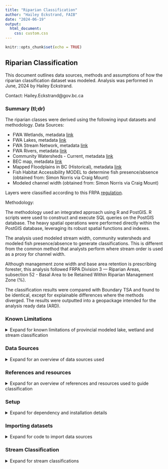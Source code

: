 ---
title: "Riparian Classification"
author: "Hailey Eckstrand, FAIB"
date: "2024-06-19"
output: 
  html_document:
    css: custom.css
---

```{r setup, include=FALSE}
knitr::opts_chunk$set(echo = TRUE)
```

## Riparian Classification

This document outlines data sources, methods and assumptions of how the riparian classification dataset was modeled. Analysis was performed in June, 2024 by Hailey Eckstrand.  

Contact: Hailey.Eckstrand@gov.bc.ca  

### Summary (tl;dr)

The riparian classes were derived using the following input datasets and methodology. 
Data Sources:

* FWA Wetlands, metadata [link](https://catalogue.data.gov.bc.ca/dataset/freshwater-atlas-wetlands)
* FWA Lakes, metadata [link](https://catalogue.data.gov.bc.ca/dataset/freshwater-atlas-lakes)
* FWA Stream Network, metadata [link](https://catalogue.data.gov.bc.ca/dataset/freshwater-atlas-stream-network)
* FWA Rivers, metadata [link](https://catalogue.data.gov.bc.ca/dataset/freshwater-atlas-rivers)
+ Community Watersheds - Current, metadata [link](https://catalogue.data.gov.bc.ca/dataset/community-watersheds-current)
+ BEC map, metadata [link](https://catalogue.data.gov.bc.ca/dataset/bec-map)
+ Mapped Floodplains in BC (Historical), metadata [link](https://catalogue.data.gov.bc.ca/dataset/mapped-floodplains-in-bc-historical-study-area-limits)
+ Fish Habitat Accessibility MODEL to determine fish presence/absence (obtained from: Simon Norris via Craig Mount)
+ Modeled channel width (obtained from: Simon Norris via Craig Mount)

Layers were classified according to this FRPA [regulation](https://www.bclaws.gov.bc.ca/civix/document/id/complete/statreg/14_2004#division_d2e9829).

Methodology: 

The methodology used an integrated approach using R and PostGIS. R scripts were used to construct and execute SQL queries on the PostGIS database. The heavy spatial operations were performed directly within the PostGIS database, leveraging its robust spatial functions and indexes. 

The analysis used modeled stream width, community watersheds and modeled fish presence/absence to generate classifications. This is different from the common method that analysts perform where stream order is used as a proxy for channel width.

Although management zone width and base area retention is prescribing forester, this analysis followed FRPA Division 3 — Riparian Areas, subsection 52 - Basal Area to be Retained Within Riparian Management Zone (%).

The classification results were compared with Boundary TSA and found to be identical, except for explainable differences where the methods diverged.
The results were outputted into a geopackage intended for the analysis ready data (ARD).


### Known Limitations
<details>
  <summary> Expand for known limitations of provincial modeled lake, wetland and stream classification </summary>
  <br>
  
__Analysis Methodology Limitations__

__Double Lined Rivers__ - The classification of double-lined rivers (I.e., FWA Rivers Polygons) differs from regulation. This analysis uses a two-step approach:

1. Each stream reach is classified individually.
2. The most common riparian class among all the stream reaches that intersect with an FWA Rivers Polygon is identified.
The FWA Rivers Polygon is then assigned the most common riparian class from the intersecting stream reaches.

As FWA Rivers are known to be large rivers, it was assumed erroneous if any were classified as S6 (channel width <= 3m), S3 (channel width >= 1.5m and < 5m) or S4 (< 1.5m). Any FWA rivers classified as S6 were altered to S5 and any classified as S3 or S4 were changed to S2. 

Many double-lined rivers were not classified because they lack a stream reach within them. This commonly occurs in braided rivers, where a smaller river polygon is attached to a larger polygon but lacks any stream network linework. In these instances, the FWA polygon was assigned the lowest classification among all touching FWA polygons.

__General Limitations__

__Stream__ - Riparian stream classification can only be assigned if the channels have been measured and sampled for fish presence or absence, which requires field work. As such, no provincial riparian classification database exists. This stream classification model is __not appropriate__ for operational use. It is acceptable for generating broad landscape level summary stats for something like AAC Impacts and TSR.

Lisa Nordin, Aquatic Resources Stewardship Evaluation Office, was contacted to get clarification on regulation. During the email exchange, she identified common misclassifications and other inherent problems with using modeled data and the FWA.


> _"The FWA is unreliable when it comes to water features, especially streams. They are vastly over-represented in the interior and under-represented on the coast."_

> _"I have strong concerns over what might be considered non fish (S5 or S6). Under current regulation it is acceptable to say anything over 20% gradient is non-fish (even though most biologists will tell you certain species can move through those gradients with ease, but except for rare circumstances they aren't likely to reside there). However, it would be incorrect to say everything above a steep gradient or identified barrier is also non-fish if it is less than 20% unless it has been sampled, or field confirmed that all upstream reaches are dry or frozen to the bottom at any time of year. I am not sure what the model is telling you but please do not make that mistake -  when you are mapping it is critical that all reaches less than 20% be identified as a fish stream unless classed otherwise using ground based methods. This is in our current regulation and goes back to the forest practices code days so it isn't new. I can't stress how important this is as we have been seeing misclassifications and subsequent harvesting of reserves. I know this because I have been an expert witness in legal cases where a licensee saw a waterfall and called everything upstream non-fish bearing and harvested it to the edge without sampling. The Forest Practices Board is also tuned into this and runs audits to make sure there is appropriate sampling above barriers to prove a non-fish status.   To try to correct for this, we are currently in the last stages of revising and posting the fish stream identification guidebook and in the meantime posted this 3-page Extension Note [here](https://www2.gov.bc.ca/assets/gov/farming-natural-resources-and-industry/forestry/frep/extension-notes/frep-fish-stream-identifcation_final.pdf)."_

__Wetland__ - Riparian wetland classification relies on the FWA wetlands layer. 

Identified problems with using the FWA wetlands for classify riparian zones for wetlands by Lisa Nordin:

> _"Non classified wetlands (NCWs) are not included management areas. However, it should be noted that in many (many!) cases, NCWs were incorrectly identified as being separate when in fact they are not - sometimes because of a treed section between them and the next wetland that makes a GIS user believe it is not a wetland type, or incorrect spatial vegetation layers. This was occurring so frequently, webinars for practioners were ran on wetland identification and delineation, [link](https://www.fpbc.ca/professional-development/continuing-professional-development/offerings/webinar-recordings/) . The video describes the value of ground verification and site indicators, but there is also some good info on spatial sources of information."_

Lisa is correct to have these concerns about the classification of S5 and S6 streams and non-classified wetlands from an operational perspective. Hence the usage limitations for this modeled dataset.

</details>

### Data Sources
<details>
  <summary> Expand for an overview of data sources used </summary>
  <br>
Data accessed June, 2024

BCGW Data Sources:

* FWA Wetlands, metadata [link](https://catalogue.data.gov.bc.ca/dataset/freshwater-atlas-wetlands)
* FWA Lakes, metadata [link](https://catalogue.data.gov.bc.ca/dataset/freshwater-atlas-lakes)
* FWA Stream Network, metadata [link](https://catalogue.data.gov.bc.ca/dataset/freshwater-atlas-stream-network)
* FWA Rivers, metadata [link](https://catalogue.data.gov.bc.ca/dataset/freshwater-atlas-rivers)
+ Community Watersheds - Current, metadata [link](https://catalogue.data.gov.bc.ca/dataset/community-watersheds-current)
+ BEC map, metadata [link](https://catalogue.data.gov.bc.ca/dataset/bec-map)
+ Mapped Floodplains in BC (Historical), metadata [link](https://catalogue.data.gov.bc.ca/dataset/mapped-floodplains-in-bc-historical-study-area-limits)

Externally provided data sources:

* __FREP riparian 2006 - 2023 monitoring data__ - Lisa Nordin has provided an abbreviated version of the data. Sensitive fields were removed and it was recommended to use Albers for the spatial coordinates as the data specialist ensures Albers is correct.
  + Filename: `data/input/June13_Riparian data_for_FAIB.xlsx`
  
* __Fish Habitat Accessibility MODEL__ - Fish presence/absence is required to determine stream classification. The provincial BC Fish Passage database was obtained with the approval of Craig Mount. Approval was granted provided the usage is not for operational purposes as the model is only appropriate for use as a broad landscape analysis tool. The dataset was provided by Simon Norris, the Fish Passage contractor. Dataset contains linear_feature_id, allowing them to be related to the FWA stream network table.
  + Filename: `data/input/fishpassage.gpkg.zip`

* __Channel width__ - Also provided by Craig Mount. The channel width model is invalid when the contributing area is outside BC. There is no field that identifies when contributing area extends to outside BC. Note from Simon, June 19, 2024 - "Some progress is being made on that though - turns out Daniel W at the Cultus Lake lab has done the required trans-boundary stream work. He is sharing the data - I haven't seen it yet but I hope to be able to incorporate fixed per-stream upstream area numbers in fwapg sometime soon." The dataset was also provided by Simon Norris. Dataset contains linear_feature_id, allowing them to be related to the FWA stream network table.
  + Filename: `data/input/fwa_stream_networks_channel_width.csv.gz`


Description of how channel width was calculated:  
•	“To obtain estimates of channel width upstream of crossing locations, where available, bcfishpass was utilized to pull average channel gradients from Fisheries Information Summary System (FISS) site assessment data (MoE 2019b) or PSCIS assessment data (MoE 2021) and associate with stream segment lines. When both FISS and PSCIS values were associated with a particular stream segment, or multiple FISS channel widths are available a mean of the average channel widths was used. To model channel width for 2nd order and above stream segments without associated FISS or PSCIS sites, first fwapg was used to estimate the drainage area upstream of the segment. Then, rasters from ClimateBC (Wang et al. 2012) were downloaded to a postgresql database, sampled for upstream watershed areas associated with each stream segment and a mean annual precipitation weighted by upstream watershed area was calculated. In early 2021, Bayesian statistical methods were developed to predict channel width in all provincial freshwater atlas stream segments where width measurements had not previously been measured in the field. The model was based on the relationship between watershed area and mean annual precipitation weighted by upstream watershed area (Thorley and Irvine 2021). In December of 2021, Thorley and Irvine (2021) methods were updated using on a power model derived by Finnegan et al. (2005) which relates stream discharge to watershed area and mean annual precipitation. Data (n = 24849) on watershed size, mean annual precipitation and measured channel width was extracted from the provincial freshwater atlas (FLNRORD 2021; GeoBC 2022), the BC Data Catalogue fisheries datasets (MoE 2020b, 2021) and Wang et al. (2012) utilizing bcfishpass (Norris [2020] 2021) and fwapg (Norris [2019] 2021). Details of this analysis and subsequent outputs can be reviewed [here](https://www.poissonconsulting.ca/f/859859031) (Thorley, Norris, and Irvine 2021).”  Reference: BC Fish Passage [paper](https://a100.gov.bc.ca/pub/acat/documents/r62435/PEA_F23_F_3761_DCA_1697814406164_EFF767D4C4.pdf)

Channel width code - https://github.com/smnorris/fwapg/tree/main/extras/channel_width/sql

</details>

### References and resources
<details>
  <summary> Expand for an overview of references and resources used to guide classification </summary>
  <br>

__Regulation__
The riparian classification requirements were primarily guided by the Forest and Range Practices Act, Forest Planning and Practices Regulation (FPPR) [link](https://www.bclaws.gov.bc.ca/civix/document/id/complete/statreg/14_2004#division_d2e9829). Specific subsection: Division 3 - Riparian Areas.

__Timber Supply Area Examples__

Rhian's example
file:///G:/!Workgrp/Analysts/!Project/TSA_Projects/active/KootenayLake_TSA13/TSR4/AnalysisReport/TSA13_TSR4_AnalysisReport/03-data-analysis.html#riparian-analysis

__Wetland additional notes__: When classifying W5 wetlands, the regulation states:

> _"(a) the area contains:  
  (i) two or more W1 wetlands located within 100 m of each other,  
  (ii) a W1 wetland and one or more non-W1 wetlands, all of which are within 80 m of each other, or  
  (iii) two or more non-W1 wetlands located within 60 m of each other, and  
(b) the combined size of the wetlands, excluding the upland areas, is 5 ha or larger."_


It was unclear whether "non-W1 wetlands" included non-classified wetlands and unclear whether bullet (i) should be read as having an "or" at the end of the line. Clarification was given by Lisa Nordin:

> _"The FPPR definitions carried over from the Code and are based on those in the FPC Riparian Management Area Guidebook (which is no longer referenced in our regulation). The W5 class is a wetland complex meaning there are 2 or more individual wetlands with overlapping RMAs. The FPPR s.48(2) is just outlining the distance when that would occur. So, a W1 has an RMA of 50. To have two of them overlap, you would need a distance of less than 100m between them.  W2, W3, and W4 wetlands have RMAs of 30. So if you had one W1 and any one of the others, then 80m is your max overlap distance. Two of the smaller wetlands together would be 60m, but the polygon (including the distance between them) has to be more than 5 ha for it to be a W5, hence the "and" after iii. 
To answer your second questions, unfortunately NCWs are not included in the W5 classification because they do not have an RMA associated with them."_

</details>

### Setup
<details>
  <summary> Expand for dependency and installation details </summary>
  <br>
The analysis requires the use of the FAIB `dadmtools` R package. For installation and set up instructions, please see Github repo [link](https://github.com/bcgov/FAIB_DADMTOOLS). 


#### __R libraries__
Once the setup is done for R `dadmtools` R package, bring in the required libraries needed for the analysis
```{r eval= FALSE}
## The following 2 lines are for your first time installing dadmtools library
install.packages("devtools")
library(devtools)
##install_github("bcgov/FAIB_DADMTOOLS")
install_github("IaianMcDougall/FAIB_DADMTOOLS")
install.packages("dplyr")

```


#### __R custom functions used in analysis__

In the repository, the functions exists at:
`src/utils/functions.R` and can be accessed via calling:

```{r eval= FALSE}
source('src/utils/functions.R')
```

However, it is expected that people using this Markdown may want access to functions within this doc. They are provided below.

```{r eval= FALSE}
library(dadmtools)

conn_list <- dadmtools::get_pg_conn_list()
import_bcgw_to_pg <- function(
								src_schema    = "WHSE_BASEMAPPING",
								src_layer     = "GBA_RAILWAY_TRACKS_SP",
								fdw_schema    = "load",
								dst_schema    = "whse_sp",
								dst_layer     = "GBA_RAILWAY_TRACKS_SP",
								layer_id      = "railway_track_id",
								geometry_name = "shape",
								geometry_type = "MultiLineString",
								grouping_name = "railway",
								conn_list

) {
	query <- glue('DROP FOREIGN TABLE IF EXISTS {fdw_schema}.{src_layer};')
	run_sql_r(query, conn_list)
	query <- glue('IMPORT FOREIGN SCHEMA "{src_schema}" LIMIT TO ({src_layer}) FROM SERVER oradb INTO {fdw_schema};')
	run_sql_r(query, conn_list)
	query <- glue('DROP TABLE IF EXISTS {dst_schema}.{dst_layer};')
	run_sql_r(query, conn_list)
	if (is.null(grouping_name)){
	query <- glue("CREATE TABLE {dst_schema}.{dst_layer} as
	SELECT
		{layer_id},
		ST_Force2d({geometry_name})::geometry({geometry_type}, 3005) as geom
	FROM
		{fdw_schema}.{src_layer};")
	} else {
	query <- glue("CREATE TABLE {dst_schema}.{dst_layer} as
	SELECT
		{layer_id},
		'{grouping_name}'::text as grouping_name,
		ST_Force2d({geometry_name})::geometry({geometry_type}, 3005) as geom
	FROM
		{fdw_schema}.{src_layer};")
	}
	run_sql_r(query, conn_list)
	query <- glue('CREATE INDEX {dst_layer}_geom_idx on {dst_schema}.{dst_layer} USING gist(geom);')
	run_sql_r(query, conn_list)
}

check_id_in_df <- function(df, id, grouping_id) {
  # Check if there are any rows where waterbody_poly_id equals current_waterbody_poly_id
  if (is.null(grouping_id)){
    any(df$waterbody_poly_id == id)
  } else {
	any(df$waterbody_poly_id == id & df$grouping_id == grouping_id)
  }
}


remove_from_list <- function(ids_to_check, id) {
  keep <- sapply(ids_to_check, function(x) x != id)
  return(ids_to_check[keep])
}

group_overlapping_ids <- function(df, field1, field2) {
  ## create an empty df and name the columns
  new_df <- data.frame(matrix(ncol = 2, nrow = 0))
  names(new_df) <- c('grouping_id', field1)

  # Loop through each row of the original data frame
  for (wetland_i in 1:nrow(df)) {
    # Get the current row's waterbody_poly_id and overlapping_waterbody_poly_id
    # ensure to handle if there are multiple waterbody_poly_id's that match the waterbody_poly_id of i
    matching_rows <- which(df[, field1] == df[, field1][wetland_i])
    current_waterbody_poly_id <- df[, field1][wetland_i]
    current_overlapping_waterbody_poly_id <- df[, field2][matching_rows]
  	## if new_df already has an instance on the current waterbody_poly_id, skip
    if (check_id_in_df(new_df, current_waterbody_poly_id, grouping_id=NULL)) {
    	next
    }
    # Append the current grouping_id and waterbody_poly_id to the new data frame
    # print(glue('Appending A {wetland_i}, {current_waterbody_poly_id}'))
    new_df <- rbind(new_df, data.frame(grouping_id = wetland_i, setNames(list(current_waterbody_poly_id), field1)))
    # Append the current grouping_id and current_waterbody_poly_id(s) to the new data frame
    # print(glue('Appending A {rep(wetland_i, length(current_overlapping_waterbody_poly_id))}, {current_overlapping_waterbody_poly_id}'))
	new_rows <- data.frame(
  							grouping_id = rep(wetland_i, length(current_overlapping_waterbody_poly_id)),
  							setNames(list(current_overlapping_waterbody_poly_id), field1)
	)		
    new_df <- rbind(new_df, new_rows)
  	
    # Assign overlapping ids to a list
    if (length(current_overlapping_waterbody_poly_id) > 1){
      ids_to_check <- as.list(current_overlapping_waterbody_poly_id)
    } else {
  	  ids_to_check <- list(current_overlapping_waterbody_poly_id)
    }
	## Iterate over the overlapping ids in a recursive like loop to capture the ids that overlap
	## the iteration ensure to capture the entire wetland complex
    while (length(ids_to_check) > 0) {
      for (id_to_check in ids_to_check) {
  		
  		# print(glue('Assessing id: {id_to_check}'))
        # Check for any records in waterbody_poly_id that match the current overlapping_waterbody_poly_id
        matching_rows <- which(df[, field1] == id_to_check)
        # If there are matching rows, append their overlapping_waterbody_poly_id to the new data frame with the initial grouping_id
        if (length(matching_rows) > 0) {
  		  current_overlapping_waterbody_poly_id <- df[, field2][matching_rows]
  		  if (length(current_overlapping_waterbody_poly_id) > 1){
  		  	new_ids_to_check <- as.list(current_overlapping_waterbody_poly_id)
  		  } else {
  		  	new_ids_to_check <- list(current_overlapping_waterbody_poly_id)
  		  }
  		  # Append the current grouping_id and overlap_id to the new data frame
  		  for (overlap_id in new_ids_to_check) {
  		    ## only rbind if it doesn't already exist
  		    if (!(check_id_in_df(new_df, overlap_id, wetland_i))) {
  		  	# print(glue('Appending L {wetland_i}, {overlap_id}'))
		  	new_df <- rbind(new_df, data.frame(grouping_id = wetland_i, setNames(list(overlap_id), field1)))
  		  	# print(glue('Adding {overlap_id} to ids_to_check'))
  		  	ids_to_check <- append(ids_to_check, list(overlap_id))
  		    }	
  		  }
  		  # remove id from ids to check
  		  # print(glue('removing a {id_to_check} from ids_to_check'))
  		  ids_to_check <- remove_from_list(ids_to_check, id_to_check)
        } else {
  		  # print(glue('removing b {id_to_check} from ids_to_check'))
  		  ids_to_check <- remove_from_list(ids_to_check, id_to_check)
  	    }
      }
    }
  }
  return(new_df)
}

## Test out group_overlapping_ids function
# test_input <- data.frame(
#   waterbody_poly_id             = c(10, 10, 11, 21, 20, 20, 24, 55, 22, 22, 22, 20),
#   overlapping_waterbody_poly_id = c(20, 21, 22, 23, 24, 25, 55, 66, 88, 89, 11, 10)
# )

# expected_results <- data.frame(
# 	grouping_id       = c(1 ,1 ,1 ,1 ,1 ,1 ,1 ,1 ,3 ,3 ,3 ,3 ),
# 	waterbody_poly_id = c(10,20,21,24,25,23,55,66,11,22,88,89)
# )

# results <- group_overlapping_ids(test_input, 'waterbody_poly_id', 'overlapping_waterbody_poly_id')
# all.equal(results, expected_results)

```

</details>

### Importing datasets
<details>
  <summary> Expand for code to import data sources </summary>
  <br>

See script for codebase

`src/analysis/1.riparian-import-layers.R`

</details>


### Stream Classification
<details>
  <summary> Expand for stream classifications </summary>
  <br>
  
#### Pre-Processing
<details>
  <summary> Expand for pre-processing steps </summary>
  <br>

__Importing FREP Data__  

Add geometry field to the FREP monitoring data
```{r eval = FALSE}
conn_list <- dadmtools::get_pg_conn_list()
query <- "ALTER TABLE whse_sp.june13_riparian_data_for_faib DROP COLUMN IF NOT EXISTS geom;"
run_sql_r(query, conn_list)
query <- "ALTER TABLE whse_sp.june13_riparian_data_for_faib ADD COLUMN IF NOT EXISTS geom Geometry(Point, 3005);"
run_sql_r(query, conn_list)

query <- "UPDATE whse_sp.june13_riparian_data_for_faib SET geom = ST_SetSRID(ST_Point(bcalbers_easting, bcalbers_northing), 3005);"
run_sql_r(query, conpg_conn_listn_list)
```

Add a linking key (Ie. `modelled_habitat_potential_fid`) to `whse_sp.june13_riparian_data_for_faib` with the fid of the nearest linestring of `whse_sp.modelled_habitat_potential`
```{r eval = FALSE}
query <- "ALTER TABLE whse_sp.june13_riparian_data_for_faib DROP COLUMN IF EXISTS modelled_habitat_potential_fid;"
run_sql_r(query, conn_list)
query <- "ALTER TABLE whse_sp.june13_riparian_data_for_faib ADD COLUMN modelled_habitat_potential_fid INTEGER;"
run_sql_r(query, conn_list)

query <- "ALTER TABLE whse_sp.june13_riparian_data_for_faib DROP COLUMN IF EXISTS distance_to_line;"
run_sql_r(query, conn_list)
query <- "ALTER TABLE whse_sp.june13_riparian_data_for_faib ADD COLUMN distance_to_line real;"
run_sql_r(query, conn_list)

query <- "WITH nearest_lines AS (
    SELECT
        r.objectid AS point_fid,
        l.fid AS line_fid,
		l.distance
    FROM
        whse_sp.june13_riparian_data_for_faib r
    CROSS JOIN LATERAL (
        SELECT 
		fid,
		ST_Distance(r.geom, l.geom) as distance
        FROM whse_sp.modelled_habitat_potential l
        ORDER BY r.geom <-> l.geom
        LIMIT 1
    ) l
)
UPDATE whse_sp.june13_riparian_data_for_faib r
SET 
	modelled_habitat_potential_fid = nl.line_fid,
	distance_to_line= nl.distance
FROM 
	nearest_lines nl
WHERE 
	r.objectid = nl.point_fid;"
run_sql_r(query, conn_list)

```

__Getting ready for stream classification__

Add fields to `whse_sp.modelled_habitat_potential` for later use
```{r eval = FALSE}
query <- "ALTER TABLE whse_sp.modelled_habitat_potential DROP COLUMN IF EXISTS riparian_class;"
run_sql_r(query, conn_list)
query <- "ALTER TABLE whse_sp.modelled_habitat_potential ADD COLUMN IF NOT EXISTS riparian_class varchar(3);"
run_sql_r(query, conn_list)
query <- "ALTER TABLE whse_sp.modelled_habitat_potential DROP COLUMN IF EXISTS riparian_class_reason;"
run_sql_r(query, conn_list)
query <- "ALTER TABLE whse_sp.modelled_habitat_potential ADD COLUMN IF NOT EXISTS riparian_class_reason text;"
run_sql_r(query, conn_list)
query <- "ALTER TABLE whse_sp.modelled_habitat_potential DROP COLUMN IF EXISTS riparian_data_source;"
run_sql_r(query, conn_list)
query <- "ALTER TABLE whse_sp.modelled_habitat_potential ADD COLUMN IF NOT EXISTS riparian_data_source text;"
run_sql_r(query, conn_list)
```

Update `whse_sp.modelled_habitat_potential` with modeled channel_width
```{r eval = FALSE}
print(glue('Updating whse_sp.modelled_habitat_potential with channel width'))
query <- "ALTER TABLE whse_sp.modelled_habitat_potential ADD COLUMN IF NOT EXISTS channel_width real;"
run_sql_r(query, conn_list)
query <- "ALTER TABLE whse_sp.modelled_habitat_potential ADD COLUMN IF NOT EXISTS channel_width_source text;"
run_sql_r(query, conn_list)
query <- "UPDATE whse_sp.modelled_habitat_potential SET channel_width_source = a.channel_width_source, channel_width = a.channel_width FROM whse_sp.fwa_stream_networks_channel_width a WHERE a.linear_feature_id = whse_sp.modelled_habitat_potential.linear_feature_id;"
run_sql_r(query, conn_list)
```

In order to easily calculate which linestrings are within community watersheds, generate a geometry of the centerpoint on the linestring.  
The function requires linestring (present geometry is MultiLineString) so first calculate an interim Linestring geometry.  
Luckily all lines are single multilinestrings so it is a straight conversion

```{r eval = FALSE}

query <- "ALTER TABLE whse_sp.modelled_habitat_potential ADD COLUMN IF NOT EXISTS geom_ls geometry(LineString, 3005);"
run_sql_r(query, conn_list)
query <- "WITH a AS (
SELECT
	fid,
	(ST_Dump(geom)).geom AS geom
FROM
	whse_sp.modelled_habitat_potential
)
UPDATE whse_sp.modelled_habitat_potential s SET geom_ls = a.geom
FROM
a WHERE s.fid = a.fid"
run_sql_r(query, conn_list)

## generate the centerpoint
query <- "ALTER TABLE whse_sp.modelled_habitat_potential ADD COLUMN IF NOT EXISTS line_center_point geometry(Point, 3005);"
run_sql_r(query, conn_list)
query <- "UPDATE whse_sp.modelled_habitat_potential s SET line_center_point = ST_LineInterpolatePoint(geom_ls, 0.5);"
run_sql_r(query, conn_list)

## create an index on the center point
query <- "DROP INDEX IF EXISTS whse_sp.modelled_habitat_potential_center_point_idx;"
run_sql_r(query, conn_list)
query <- "CREATE INDEX modelled_habitat_potential_center_point_idx ON whse_sp.modelled_habitat_potential USING gist(line_center_point);"
run_sql_r(query, conn_list)
query <- "ANALYZE whse_sp.modelled_habitat_potential;"
run_sql_r(query, conn_list)

## drop the interim linestring geometry
query <- "ALTER TABLE whse_sp.modelled_habitat_potential DROP COLUMN IF EXISTS geom_ls"
run_sql_r(query, conn_list)

query <- "ALTER TABLE whse_sp.modelled_habitat_potential ADD COLUMN IF NOT EXISTS community_watershed boolean DEFAULT False;"
run_sql_r(query, conn_list)

query <- "WITH a AS (
SELECT
	stream.linear_feature_id
FROM	
	whse_sp.modelled_habitat_potential stream
JOIN
	whse_sp.wls_community_ws_pub_svw cw
ON
	ST_Intersects(cw.geom, stream.line_center_point)
)
UPDATE 
  whse_sp.modelled_habitat_potential s 
SET 
  community_watershed = True
FROM 
  a 
WHERE 
  a.linear_feature_id = s.linear_feature_id;"
run_sql_r(query, conn_list)


```
Add some indexes for speed
```{r eval = FALSE}
query <- "CREATE INDEX modelled_habitat_potential_fish_idx ON whse_sp.modelled_habitat_potential USING btree(fish_habitat)"
run_sql_r(query, conn_list)

query <- "CREATE INDEX modelled_habitat_potential_comm_ws_idx ON whse_sp.modelled_habitat_potential USING btree(community_watershed)"
run_sql_r(query, conn_list)

query <- "CREATE INDEX modelled_habitat_potential_width_idx ON whse_sp.modelled_habitat_potential USING btree(channel_width)"
run_sql_r(query, conn_list)

query <- "ANALYZE whse_sp.modelled_habitat_potential"
run_sql_r(query, conn_list)
```

Bring in manually created dataset of stream id's within floodplain where the width was less than 100m
```{r eval = FALSE}
library(dadmtools)

run_sql_psql(sql_var = NULL, sql_file = 'data//input//stream_reaches_within_floodplain_where_width_less_100m.sql', pg_db = 'prov_data', host = 'localhost')
```
It is known that any stream reach from the Fish Habitat Accessibility MODEL (I.e. fish passage dataset) that has a contributing area outside BC will be invalid. In order to identify those stream reaches, bring in the manually created dataset of stream id's where contributing area is outside BC. This table was initialized by using Simon Norris's [fwapg](https://github.com/smnorris/fwapg) package and then iterating over every blue_line_key in the province using this [function](https://github.com/smnorris/fwapg/blob/main/db/functions/FWA_UpstreamBorderCrossings.sql). See helper script here: `src/analysis/2.riparian-fwapg-pre-processing.R`. The results stream reaches were manually reviewed and removed if ~ 80-90% of the contributing area was within BC. Stream reaches identified as having contributing area's outside BC were compared with Foundry Spatial's BC Water Tools watershed reporting tool (where watersheds extend outside the province in the following NRO regions: Skeena, Peace, Omineca, Kootenay). 

The channel width for identified stream reaches with contributing area's outside BC's channel_width are set to NULL.
```{r eval = FALSE}
library(dadmtools)
conn_list <- dadmtools::get_pg_conn_list()

query <- "UPDATE whse_sp.modelled_habitat_potential SET riparian_class = NULL, riparian_class_reason = NULL"
run_sql_r(query, conn_list)

run_sql_psql(sql_var = NULL, sql_file = 'data//input//stream_reaches_with_contributing_areas_outside_BC.sql', pg_db = 'prov_data', host = 'localhost')


query <- "UPDATE whse_sp.modelled_habitat_potential a SET channel_width = NULL FROM public.stream_reaches_with_contributing_areas_outside_bc outside_bc where outside_bc.linear_feature_id = a.linear_feature_id;"
run_sql_r(query, conn_list)
```


#### Classification
<details>
  <summary> Expand for stream classification </summary>
  <br>

Calculate the stream classification according to the rules found [here](https://www.bclaws.gov.bc.ca/civix/document/id/complete/statreg/14_2004#division_d2e9829)  

Ensure riparian columns are reset prior to analysis
```{r eval = FALSE}
library(dadmtools)
conn_list <- dadmtools::get_pg_conn_list()

query <- "UPDATE whse_sp.modelled_habitat_potential SET riparian_class = NULL, riparian_class_reason = NULL, riparian_data_source = NULL;"
run_sql_r(query, conn_list)
```


__Calculate S1A streams:__

> _"(2) A stream that is a fish stream or is located in a community watershed has the following riparian class:
 (a) S1A, if the stream averages, over a one km length, either a stream width or an active flood plain width of 100 m or greater;"_


```{r eval = FALSE}
query <- "
WITH main_rivers AS (
	-- retrieve streams with channel width >= 100 and in community watershed or has fish
	SELECT
		fid
	FROM
		whse_sp.modelled_habitat_potential
	WHERE
		channel_width >= 100
	AND
		(
			fish_habitat != 'NON FISH HABITAT'
		OR
			community_watershed
		)
	AND
		-- remove certain fcode labels as they place an endpoint on the stream at confluences we want to avoid ending at
		-- in order to get the full river length
		fwa_fcode_label IN ('Construction Line - Main Connector','Construction Line - Main Flow')
	UNION -- UNION will remove duplicates between upper & lower results (rather than UNION ALL)
	-- combine with streams within floodplain where plain width >= 100 and in community watershed or has fish
	SELECT
	  fishy_streams.fid
	FROM
	  whse_sp.modelled_habitat_potential fishy_streams
	JOIN
	  whse_sp.cwb_floodplains_bc_area_sp floodplain
	ON
	  ST_Contains(floodplain.geom, fishy_streams.line_center_point)
	LEFT JOIN
	  public.stream_reaches_within_floodplain_where_width_less_100m to_exclude
	ON
		to_exclude.linear_feature_id != fishy_streams.linear_feature_id
	WHERE
			(
				fishy_streams.fish_habitat != 'NON FISH HABITAT'
			OR
				fishy_streams.community_watershed
			)
	AND
	  fwa_fcode_label IN ('Construction Line - Main Connector','Construction Line - Main Flow')

) , main_rivers_merged AS (
	SELECT
		(ST_Dump(ST_LineMerge(ST_Collect(geom)))).geom as geom
	FROM
		main_rivers
	JOIN
		whse_sp.modelled_habitat_potential USING (fid)
), main_rivers_merged_length_g_1km AS (
	SELECT
 		geom
	FROM
		main_rivers_merged 	
	WHERE
		ST_Length(geom) > 1000 -- filter where selected merged streams' length > 1000m
), secondary_rivers AS (
	-- retrieve streams with channel width >= 100 and in community watershed or has fish
	SELECT
		fid
	FROM
		whse_sp.modelled_habitat_potential
	WHERE
		channel_width >= 100
	AND
		(
			fish_habitat != 'NON FISH HABITAT'
		OR
			community_watershed
		)
	AND
		-- remove other fcode labels as they place an endpoint on the stream at confluences we want to avoid ending at
		-- in order to get the full river length
		fwa_fcode_label NOT IN ('Construction Line - Main Connector','Construction Line - Main Flow', 'Construction Line - Lake Arm')
	UNION -- UNION will remove duplicates between upper & lower results (rather than UNION ALL)
	-- combine with streams within floodplain where plain width >= 100
	SELECT
	  fishy_streams.fid
	FROM
	  whse_sp.modelled_habitat_potential fishy_streams
	JOIN
	  whse_sp.cwb_floodplains_bc_area_sp floodplain
	ON
	  ST_Contains(floodplain.geom, fishy_streams.line_center_point)
	LEFT JOIN
	  public.stream_reaches_within_floodplain_where_width_less_100m to_exclude
	ON
		to_exclude.linear_feature_id != fishy_streams.linear_feature_id
	WHERE
			(
				fishy_streams.fish_habitat != 'NON FISH HABITAT'
			OR
				fishy_streams.community_watershed
			)
	AND
	  fwa_fcode_label NOT IN ('Construction Line - Main Connector','Construction Line - Main Flow', 'Construction Line - Lake Arm')
), secondary_rivers_merged AS (
	SELECT
		(ST_Dump(ST_LineMerge(ST_Collect(geom)))).geom as geom
	FROM
		secondary_rivers
	JOIN
		whse_sp.modelled_habitat_potential USING (fid)
), secondary_rivers_merged_length_g_1km AS (
	SELECT
 		geom
	FROM
		secondary_rivers_merged 	
	WHERE
		ST_Length(geom) > 1000 -- filter where selected merged streams' length > 1000m	
), combined as (
	SELECT
  		geom 
	FROM
	 	secondary_rivers_merged_length_g_1km
	UNION ALL
	SELECT 
  		geom
	FROM
	  	main_rivers_merged_length_g_1km
), filtered_s1a as (
SELECT
	fishy_streams.fid,
	fishy_streams.geom
FROM
	whse_sp.modelled_habitat_potential fishy_streams
JOIN
	combined
ON
	ST_DWithin(fishy_streams.line_center_point, combined.geom, 1) -- join with original table to get the fid
)
UPDATE 
  whse_sp.modelled_habitat_potential 
SET 
  riparian_class = 'S1A', 
	riparian_class_reason = 'stream averages, over a one km length, either a stream width or an active flood plain width of 100 m or greater',
	riparian_data_source = 'Fish Habitat Accessibility MODEL; WHSE_WATER_MANAGEMENT.WLS_COMMUNITY_WS_PUB_SVW; WHSE_BASEMAPPING.CWB_FLOODPLAINS_BC_AREA_SP; Modeled channel width'
FROM
	filtered_s1a
WHERE 
	filtered_s1a.fid = whse_sp.modelled_habitat_potential.fid"
run_sql_r(query, conn_list)

```
__Calculate S1B streams:__
> _"(b) S1B, if the stream width is greater than 20 m but the stream does not have a riparian class of S1A"_

```{r eval = FALSE}
query <- "UPDATE 
	whse_sp.modelled_habitat_potential 
SET
	riparian_class = 'S1B',
	riparian_class_reason = 'stream that is a fish stream or is located in a community watershed and width is greater than 20 m but the stream does not have a riparian class of S1A',
	riparian_data_source = 'Fish Habitat Accessibility MODEL; WHSE_WATER_MANAGEMENT.WLS_COMMUNITY_WS_PUB_SVW; WHSE_BASEMAPPING.CWB_FLOODPLAINS_BC_AREA_SP; Modeled channel width'
WHERE
	channel_width >= 20
AND
	channel_width < 100
AND
	(
		fish_habitat != 'NON FISH HABITAT'
	OR
		community_watershed
  )
AND
  riparian_class IS NULL;"
run_sql_r(query, conn_list)
```
__Calculate S2 streams:__
> _"(c) S2, if the stream width is not less than 5 m but not more than 20 m"_

```{r eval = FALSE}
query <- "UPDATE 
	whse_sp.modelled_habitat_potential 
SET
	riparian_class = 'S2',
	riparian_class_reason = 'stream that is a fish stream or is located in a community watershed and width is not less than 5 m but not more than 20 m',
	riparian_data_source = 'Fish Habitat Accessibility MODEL; WHSE_WATER_MANAGEMENT.WLS_COMMUNITY_WS_PUB_SVW; Modeled channel width'
WHERE
	channel_width >= 5
AND
	channel_width < 20
AND
	(
		fish_habitat != 'NON FISH HABITAT'
	OR
		community_watershed
  )
AND
  riparian_class IS NULL;"
run_sql_r(query, conn_list)

```

__Calculate S3 streams:__
> _"(d)S3, if the stream width is not less than 1.5 m but is less than 5 m;"_

```{r eval = FALSE}
query <- "UPDATE 
	whse_sp.modelled_habitat_potential 
SET
	riparian_class = 'S3',
	riparian_class_reason = 'stream that is a fish stream or is located in a community watershed and width is not less than 1.5 m but is less than 5 m;',
	riparian_data_source = 'Fish Habitat Accessibility MODEL; WHSE_WATER_MANAGEMENT.WLS_COMMUNITY_WS_PUB_SVW; Modeled channel width'
WHERE
	channel_width >= 1.5
AND
	channel_width < 5
AND
	(
		fish_habitat != 'NON FISH HABITAT'
	OR
		community_watershed
  )
AND
  riparian_class IS NULL;"
run_sql_r(query, conn_list)

```

__Calculate S4 streams:__
> _"(e) S4, if the stream width is less than 1.5 m."_

```{r eval = FALSE}
query <- "UPDATE 
	whse_sp.modelled_habitat_potential 
SET
	riparian_class = 'S4',
	riparian_class_reason = 'stream that is a fish stream or is located in a community watershed and width is less than 1.5 m',
	riparian_data_source = 'Fish Habitat Accessibility MODEL; WHSE_WATER_MANAGEMENT.WLS_COMMUNITY_WS_PUB_SVW; Modeled channel width'
WHERE
	channel_width < 1.5
AND
	(
		fish_habitat != 'NON FISH HABITAT'
	OR
		community_watershed
  )
AND
  riparian_class IS NULL;"
run_sql_r(query, conn_list)
```

__Calculate S5 streams:__
> _"(3)A stream that is not a fish stream and is located outside of a community watershed has the following riparian class:
 (a)S5, if the stream width is greater than 3 m;"_

```{r eval = FALSE}
query <- "UPDATE 
	whse_sp.modelled_habitat_potential 
SET
	riparian_class = 'S5',
	riparian_class_reason = 'stream that is not a fish stream and is located outside of a community watershed and width is greater than 3 m;',
	riparian_data_source = 'Fish Habitat Accessibility MODEL; WHSE_WATER_MANAGEMENT.WLS_COMMUNITY_WS_PUB_SVW; Modeled channel width'
WHERE
	channel_width > 3
AND
	(
		fish_habitat = 'NON FISH HABITAT'
	OR
		NOT community_watershed
  )
AND
  riparian_class IS NULL;"
run_sql_r(query, conn_list)

```

__Calculate S6 streams:__
> _"(b)S6, if the stream width is 3 m or less."_

```{r eval = FALSE}
query <- "UPDATE 
	whse_sp.modelled_habitat_potential 
SET
	riparian_class = 'S6',
	riparian_class_reason = 'stream that is not a fish stream and is located outside of a community watershed and width is 3 m or less',
	riparian_data_source = 'Fish Habitat Accessibility MODEL; WHSE_WATER_MANAGEMENT.WLS_COMMUNITY_WS_PUB_SVW; Modeled channel width'
WHERE
	channel_width <= 3
AND
	(
		fish_habitat = 'NON FISH HABITAT'
	OR
		NOT community_watershed
  )
AND
  riparian_class IS NULL;"
run_sql_r(query, conn_list)

```


Classify stream reaches where modeled channel width does not exist using a stream order based approach. Approach taken from 2024 Boundary TSA for North and South Admin Areas. Source: `file:///G:/!Workgrp/Analysts/!Project/TSA_Projects/active/KootenayLake_TSA13/TSR4/AnalysisReport/TSA13_TSR4_AnalysisReport/03-data-analysis.html#riparian-analysis`
Approach taken from 2020 North Island TSA. Source:
https://www2.gov.bc.ca/assets/gov/farming-natural-resources-and-industry/forestry/stewardship/forest-analysis-inventory/tsr-annual-allowable-cut/48tsdp_2020.pdf

```{r eval = TRUE, echo=FALSE}
library(knitr)
stream_data <- data.frame(
  Stream_Classification_Assigned = c("S1B (where not S1A)", "S2", "S3", "S4", "S5", "S6"),
  Within_Community_Watershed_OR_Fish_Passage = c(NA, "Yes", "Yes", "Yes", "No", "No"),
  Assumed_Channel_Width_m = c(">20", ">5-20", ">1.5-5", "<1.5", ">3", "<=3"),
  Stream_Order = c(">=4", "3", "2", "1", ">1", "1")
)

kable(stream_data, caption='Stream Classification Assignment (when channel width model does not exist')
```

```{r eval = FALSE}
query <- "ALTER TABLE whse_sp.modelled_habitat_potential DROP COLUMN IF EXISTS adm_nr_areas;"
run_sql_r(query, conn_list)
query <- "ALTER TABLE whse_sp.modelled_habitat_potential ADD COLUMN adm_nr_areas varchar(5);"
run_sql_r(query, conn_list)
query <- "UPDATE whse_sp.modelled_habitat_potential fishy SET adm_nr_areas =
CASE 
  WHEN adm.area_name = 'Coast Natural Resource Area' then 'coast'
  WHEN adm.area_name = 'South Natural Resource Area' then 'south'
  WHEN adm.area_name = 'North Natural Resource Area' then 'north'
END
FROM
  whse_sp.adm_nr_areas_sp adm
WHERE
ST_Intersects(adm.geom, fishy.line_center_point);"
run_sql_r(query, conn_list)
```

Bring into tsa in case its needed
```{r eval = FALSE}
query <- "ALTER TABLE whse_sp.modelled_habitat_potential DROP COLUMN IF EXISTS tsa;"
run_sql_r(query, conn_list)
query <- "ALTER TABLE whse_sp.modelled_habitat_potential ADD COLUMN tsa smallint;"
run_sql_r(query, conn_list)
query <- "UPDATE whse_sp.modelled_habitat_potential fishy SET tsa = adm.tsa
FROM
  whse_sp.tsa_boundaries_2020 adm
WHERE
ST_Intersects(adm.geom, fishy.line_center_point);"
run_sql_r(query, conn_list)
```


```{r eval = FALSE}
query <- "UPDATE 
	whse_sp.modelled_habitat_potential 
SET
	riparian_class = CASE 
	WHEN adm_nr_areas = 'coast' THEN
    CASE 
    	WHEN
    	  stream_order >= 5 AND (fish_habitat != 'NON FISH HABITAT' OR community_watershed) THEN 'S1B'
    	WHEN
    	  stream_order = 4 AND (fish_habitat != 'NON FISH HABITAT' OR community_watershed) THEN 'S2'
    	WHEN
    	  stream_order IN (2,3) AND (fish_habitat != 'NON FISH HABITAT' OR community_watershed) THEN 'S3'
    	WHEN
    	  stream_order = 1 AND (fish_habitat != 'NON FISH HABITAT' OR community_watershed) THEN 'S4'
    	WHEN
    	  stream_order > 1 AND (fish_habitat = 'NON FISH HABITAT' OR NOT community_watershed) THEN 'S5'
    	WHEN
    	  stream_order = 1 AND (fish_habitat = 'NON FISH HABITAT' OR NOT community_watershed) THEN 'S6'
    END
  ELSE
    CASE 
    	WHEN
    	  stream_order >= 4 AND (fish_habitat != 'NON FISH HABITAT' OR community_watershed) THEN 'S1B'
    	WHEN
    	  stream_order = 3 AND (fish_habitat != 'NON FISH HABITAT' OR community_watershed) THEN 'S2'
    	WHEN
    	  stream_order = 2 AND (fish_habitat != 'NON FISH HABITAT' OR community_watershed) THEN 'S3'
    	WHEN
    	  stream_order = 1 AND (fish_habitat != 'NON FISH HABITAT' OR community_watershed) THEN 'S4'
    	WHEN
    	  stream_order > 1 AND (fish_habitat = 'NON FISH HABITAT' OR NOT community_watershed) THEN 'S5'
    	WHEN
    	  stream_order = 1 AND (fish_habitat = 'NON FISH HABITAT' OR NOT community_watershed) THEN 'S6'
    END
  END,
	riparian_class_reason = CASE 
	WHEN adm_nr_areas = 'coast' THEN
	  CASE
    	WHEN 
    	  stream_order >= 5 AND (fish_habitat != 'NON FISH HABITAT' OR community_watershed) 
    	  THEN 'coast admin area and stream order >= 5 and fish presence or community watershed'
    	WHEN
    	  stream_order = 4 AND (fish_habitat != 'NON FISH HABITAT' OR community_watershed) 
    	  THEN 'coast admin area and stream order = 4 and fish presence or community watershed'
    	WHEN
    	  stream_order IN (2,3) AND (fish_habitat != 'NON FISH HABITAT' OR community_watershed) 
    	  THEN 'coast admin area and stream order either 2 or 3 and fish presence or community watershed'
    	WHEN
    	  stream_order = 1 AND (fish_habitat != 'NON FISH HABITAT' OR community_watershed) 
    	  THEN 'coast admin area and stream order = 1 and fish presence or community watershed'
    	WHEN
    	  stream_order > 1 AND (fish_habitat = 'NON FISH HABITAT' OR NOT community_watershed) 
    	  THEN 'coast admin area and stream order > 1 and fish absence or not community watershed'
    	WHEN
    	  stream_order = 1 AND (fish_habitat = 'NON FISH HABITAT' OR NOT community_watershed) 
    	  THEN 'coast admin area and stream order = 1 and fish absence or not community watershed'
    END
  ELSE
	  CASE
    	WHEN 
    	  stream_order >= 4 AND (fish_habitat != 'NON FISH HABITAT' OR community_watershed) 
    	  THEN 'not coast area and stream order >= 4 and fish presence or community watershed'
    	WHEN
    	  stream_order = 3 AND (fish_habitat != 'NON FISH HABITAT' OR community_watershed) 
    	  THEN 'not coast area and stream order = 3 and fish presence or community watershed'
    	WHEN
    	  stream_order = 2 AND (fish_habitat != 'NON FISH HABITAT' OR community_watershed) 
    	  THEN 'not coast area and stream order = 2 and fish presence or community watershed'
    	WHEN
    	  stream_order = 1 AND (fish_habitat != 'NON FISH HABITAT' OR community_watershed) 
    	  THEN 'not coast area and stream order = 1 and fish presence or community watershed'
    	WHEN
    	  stream_order > 1 AND (fish_habitat = 'NON FISH HABITAT' OR NOT community_watershed) 
    	  THEN 'not coast area and stream order > 1 and fish absence or not community watershed'
    	WHEN
    	  stream_order = 1 AND (fish_habitat = 'NON FISH HABITAT' OR NOT community_watershed) 
    	  THEN 'not coast area and stream order = 1 and fish absence or not community watershed'
    END
  END,
	riparian_data_source = 'Fish Habitat Accessibility MODEL; WHSE_WATER_MANAGEMENT.WLS_COMMUNITY_WS_PUB_SVW, WHSE_ADMIN_BOUNDARIES.ADM_NR_AREAS_SP; North Island TSA Data Packages'
WHERE
  riparian_class IS NULL;"
run_sql_r(query, conn_list)
```


__FWA Rivers__
For stream classification, the FWA rivers polygonal dataset is usually used in Timber Supply Analyses. It is important to include it to ensure the river area's are included in the riparian zones. In order to determine the stream classification per FWA River Poly, the most common (I.e. mode) classification was used.

```{r eval = FALSE}

query <- "ALTER TABLE whse_sp.fwa_rivers_poly DROP COLUMN IF EXISTS riparian_class;"
run_sql_r(query, conn_list)
query <- "ALTER TABLE whse_sp.fwa_rivers_poly DROP COLUMN IF EXISTS riparian_class_reason;"
run_sql_r(query, conn_list)
query <- "ALTER TABLE whse_sp.fwa_rivers_poly DROP COLUMN IF EXISTS riparian_data_source;"
run_sql_r(query, conn_list)

query <- "ALTER TABLE whse_sp.fwa_rivers_poly ADD COLUMN riparian_class varchar(3);"
run_sql_r(query, conn_list)
query <- "ALTER TABLE whse_sp.fwa_rivers_poly ADD COLUMN riparian_class_reason text;"
run_sql_r(query, conn_list)
query <- "ALTER TABLE whse_sp.fwa_rivers_poly ADD COLUMN riparian_data_source text;"
run_sql_r(query, conn_list)

query <- "WITH most_common_class AS (
	SELECT
		rivers.waterbody_poly_id,
		MODE() WITHIN GROUP (order by fishy.riparian_class) AS riparian_class_model
	FROM
		whse_sp.fwa_rivers_poly rivers
	JOIN
		whse_sp.modelled_habitat_potential fishy
	ON
		ST_Intersects(rivers.geom, fishy.line_center_point)
	GROUP BY 
		waterbody_poly_id
)
UPDATE 
	whse_sp.fwa_rivers_poly riv
SET 
	riparian_class = a.riparian_class_model,
	riparian_class_reason = 'Most common stream classification within rivers polygon',
	riparian_data_source = 'Fish Habitat Accessibility MODEL; WHSE_WATER_MANAGEMENT.WLS_COMMUNITY_WS_PUB_SVW; WHSE_BASEMAPPING.CWB_FLOODPLAINS_BC_AREA_SP; Modeled channel width; FWA Rivers'
FROM 
  most_common_class a
WHERE
	riv.waterbody_poly_id = a.waterbody_poly_id;"
run_sql_r(query, conn_list)



query <- "WITH nearest_river_polys AS (
    SELECT
        riv_with_nulls.waterbody_poly_id,
        l.waterbody_poly_id AS nearest_waterbody_poly_id,
		l.distance,
		l.riparian_class
    FROM
        whse_sp.fwa_rivers_poly riv_with_nulls
    CROSS JOIN LATERAL (
        SELECT 
		l.waterbody_poly_id,
		l.riparian_class,
		ST_Distance(riv_with_nulls.geom, l.geom) as distance
        FROM 
			whse_sp.fwa_rivers_poly l
		WHERE
			l.riparian_class IS NOT NULL
        ORDER BY riv_with_nulls.geom <-> l.geom
        LIMIT 1
    ) l
	WHERE
		riv_with_nulls.riparian_class IS NULL
)
UPDATE whse_sp.fwa_rivers_poly r
SET 
	riparian_class = nearest_river_polys.riparian_class
FROM 
	nearest_river_polys
WHERE 
	nearest_river_polys.waterbody_poly_id = r.waterbody_poly_id;"
run_sql_r(query, conn_list)

## Erin Moore recommended upgrading any S6, S3, or S4 classification as those are not likely to exist within double lined rivers

query <- "UPDATE whse_sp.fwa_rivers_poly 
          SET 
            riparian_class = CASE 
                              WHEN riparian_class = 'S6' THEN 'S5'
                              WHEN riparian_class IN ('S3', 'S4') THEN 'S2'
                            END;"

```


Since we will only export streams outside of FWA polygons, update the streams layer by adding a field that indicates whether it overlaps with lakes, wetlands, or rivers polygons. This field will be used in a subsequent layer export step.
```{r eval = FALSE}
## update streams that overlap with rivers
query <- "ALTER TABLE whse_sp.modelled_habitat_potential DROP COLUMN IF EXISTS inside_fwa_polygon;"
run_sql_r(query, conn_list)
query <- "ALTER TABLE whse_sp.modelled_habitat_potential ADD COLUMN inside_fwa_polygon boolean default FALSE;"
run_sql_r(query, conn_list)

query <- "UPDATE whse_sp.modelled_habitat_potential fishy SET inside_fwa_polygon = TRUE
FROM
  whse_sp.fwa_rivers_poly riv
WHERE
  ST_Intersects(riv.geom, fishy.line_center_point)"
run_sql_r(query, conn_list)


query <- "UPDATE whse_sp.modelled_habitat_potential fishy SET inside_fwa_polygon = TRUE
FROM
  whse_sp.fwa_lakes_poly lake
WHERE
  ST_Intersects(lake.geom, fishy.line_center_point)"
run_sql_r(query, conn_list)


query <- "UPDATE whse_sp.modelled_habitat_potential fishy SET inside_fwa_polygon = TRUE
FROM
  whse_sp.fwa_wetlands_poly wetland
WHERE
  ST_Intersects(wetland.geom, fishy.line_center_point)"
run_sql_r(query, conn_list)
```

#### QA/QC
<details>
  <summary> Expand for QA/QC </summary>
  <br>

Compare the modeled stream width with FREP data
```{r eval = FALSE}
query <- "SELECT
min(frep.distance_to_line),
avg(frep.distance_to_line),
stddev(frep.distance_to_line),
max(frep.distance_to_line)
FROM
whse_sp.modelled_habitat_potential stream
JOIN
whse_sp.june13_riparian_data_for_faib frep
ON
frep.modelled_habitat_potential_fid = stream.fid
WHERE stream.channel_width is not null
and
stream.riparian_class != frep.stream_class_in_field   -- count = 904, min = 0.004, avg = 97, stddev = 169, max = 1151
-- stream.riparian_class = frep.stream_class_in_field -- count = 880, min = 0.009, avg = 37, stddev = 83,  max = 716"


query <- "SELECT
	stream.fid,
	frep.objectid,
	stream.slope,
	stream.channel_width,
	frep.channel_width as width_in_field,
	frep.channel_gradient_pct,
	stream.riparian_class,
	frep.stream_class_in_field
FROM
	whse_sp.modelled_habitat_potential stream
JOIN
		whse_sp.june13_riparian_data_for_faib frep
ON
frep.modelled_habitat_potential_fid = stream.fid
WHERE 
	stream.channel_width is not null
AND
stream.riparian_class != frep.stream_class_in_field -- count = 904
--stream.riparian_class = frep.stream_class_in_field -- count = 880"
```

</details>


### Wetland Classification
<details>
  <summary> Expand for wetland classification </summary>
  <br>
  
#### Pre-Processing
<details>
  <summary> Expand for pre-processing steps </summary>
  <br>


Create new fields in the `whse_sp.fwa_wetlands_poly` layer for population
```{r eval = FALSE}
query <- "ALTER TABLE whse_sp.fwa_wetlands_poly DROP COLUMN IF EXISTS riparian_class;"
run_sql_r(query, conn_list)
query <- "ALTER TABLE whse_sp.fwa_wetlands_poly ADD COLUMN IF NOT EXISTS riparian_class varchar(2);"
run_sql_r(query, conn_list)
query <- "ALTER TABLE whse_sp.fwa_wetlands_poly DROP COLUMN IF EXISTS riparian_class_reason;"
run_sql_r(query, conn_list)
query <- "ALTER TABLE whse_sp.fwa_wetlands_poly ADD COLUMN IF NOT EXISTS riparian_class_reason varchar(200);"
run_sql_r(query, conn_list)
query <- "ALTER TABLE whse_sp.fwa_wetlands_poly DROP COLUMN IF EXISTS riparian_data_source;"
run_sql_r(query, conn_list)
query <- "ALTER TABLE whse_sp.fwa_wetlands_poly ADD COLUMN IF NOT EXISTS riparian_data_source varchar(200);"
run_sql_r(query, conn_list)
```

#### Classification
<details>
  <summary> Expand for classification steps </summary>
  <br>
  
Calculate the wetland classification according to the rules found [here](https://www.bclaws.gov.bc.ca/civix/document/id/complete/statreg/14_2004#division_d2e9829)  

Calculate W1 wetland class:

> _"48 (1) Wetlands have the following riparian classes:  
(a) W1, if the wetland is greater than 5 ha in size;"_


```{r eval = FALSE}
print(glue('Processing W1 wetlands'))
query <- "UPDATE whse_sp.fwa_wetlands_poly SET 
riparian_class = 'W1', 
riparian_class_reason = 'wetland is greater than 5 ha in size', 
riparian_data_source = 'FWA area'
WHERE feature_area_sqm/10000 > 5"
run_sql_r(query, conn_list)
```
Calculate W2 wetland class:

> _"(b) W2, if the wetland is not less than 1 ha and not more than 5 ha in size and is in one of the following biogeoclimatic zones or subzones:
    (i)   Ponderosa Pine; (zone = 'pp')  
    (ii)  Bunch Grass; (zone = 'BP')  
    (iii) Interior Douglas-fir, very dry hot, very dry warm or very dry mild;  (zone = 'IDF' and subzone in ('xh', 'xw', 'xm'))  
    (iv)  Coastal Douglas-fir;  (zone = 'CDF')  
    (v)   Coastal Western Hemlock, very dry maritime, dry maritime or dry submaritime; (zone = 'CWH' and subzone in ('xm', 'dm', 'ds'))"_


```{r eval = FALSE}
print(glue('Processing W2 wetlands'))
query <- "WITH clipped AS (
SELECT
	waterbody_poly_id,
	sum(ST_Area(ST_Intersection(wetland.geom, bec.geom))) as intersect_area,
	ST_Area(wetland.geom) as wetland_area
FROM
	whse_sp.bec_biogeoclimatic_poly bec
JOIN
	whse_sp.fwa_wetlands_poly wetland
ON
	ST_Intersects(bec.geom, wetland.geom)
AND
	(bec.zone in ('PP', 'BG', 'CDF')
OR
	(bec.zone = 'IDF' and bec.subzone IN ('xh', 'xw', 'xm'))
OR
	(bec.zone = 'CWH' and bec.subzone IN ('xm', 'dm', 'ds'))) 
AND
	wetland.feature_area_sqm/10000 <= 5 AND wetland.feature_area_sqm/10000 > 1
GROUP BY 
	waterbody_poly_id, ST_Area(wetland.geom)
), w2 as (
SELECT
	waterbody_poly_id
FROM
	clipped
WHERE
	(intersect_area/wetland_area) > 0.5 -- Include when the majority of the wetland area (I.e., > 50%) overlaps with the bec zone/subzone, otherwise exclude
)
UPDATE
	whse_sp.fwa_wetlands_poly wet
SET 
	riparian_class = 'W2', 
	riparian_class_reason = 'wetland is not less than 1 ha and not more than 5 ha in size and is in one of the following biogeoclimatic zones or subzones PP, BG, CDF, IDF (xh, xw or xm), CWG (xm, dm or ds)',
	riparian_data_source = 'FWA area; WHSE_FOREST_VEGETATION.BEC_BIOGEOCLIMATIC_POLY'
FROM 
	w2
WHERE 
	w2.waterbody_poly_id = wet.waterbody_poly_id"
run_sql_r(query, conn_list)
```

Calculate W3 wetland class:

> _"(c) W3, if the wetland is not less than 1 ha and not more than 5 ha in size and is in a biogeoclimatic zone or subzone other than one referred to in paragraph (b)"_


```{r eval = FALSE}
print(glue('Processing W3 wetlands'))
query <- "UPDATE 
	whse_sp.fwa_wetlands_poly 
SET 
	riparian_class = 'W3', 
  riparian_class_reason = 'wetland is not less than 1 ha and not more than 5 ha in size and is in a biogeoclimatic zone or subzone other than PP, BG, CDF, IDF (xh, xw or xm), CWG (xm, dm or ds)',
  riparian_data_source = 'FWA area; WHSE_FOREST_VEGETATION.BEC_BIOGEOCLIMATIC_POLY'
WHERE 
	feature_area_sqm/10000 <= 5 
AND 
	feature_area_sqm/10000 > 1 
AND 
	riparian_class IS NULL"
run_sql_r(query, conn_list)
```

Calculate W4 wetland class:

> _"(d) W4, if the wetland is  
(i) not less than 0.25 ha and less than 1 ha in size and is in a biogeoclimatic zone or subzone referred to in paragraph (b) (i), (ii) or (iii), or  
(ii) not less than 0.5 ha and less than 1 ha in size and is in a biogeoclimatic zone or subzone referred to in paragraph (b) (iv) or (v)."_


```{r eval = FALSE}
print(glue('Processing W4 wetlands'))
query <- "WITH clipped AS (
SELECT
	waterbody_poly_id,
	sum(ST_Area(ST_Intersection(wetland.geom, bec.geom))) as intersect_area,
	ST_Area(wetland.geom) as wetland_area
FROM
	whse_sp.bec_biogeoclimatic_poly bec
JOIN
	whse_sp.fwa_wetlands_poly wetland
ON
	ST_Intersects(bec.geom, wetland.geom)
AND
	(bec.zone in ('PP', 'BG')
OR
	(bec.zone = 'IDF' and bec.subzone IN ('xh', 'xw', 'xm'))) 
AND
	wetland.feature_area_sqm/10000 <= 1 AND wetland.feature_area_sqm/10000 > 0.25
GROUP BY 
	waterbody_poly_id, ST_Area(wetland.geom)
), w4 as (
SELECT
	waterbody_poly_id
FROM
	clipped
WHERE
	(intersect_area/wetland_area) > 0.5 -- Include when the majority of the wetland area (I.e., > 50%) overlaps with the bec zone/subzone, otherwise exclude
)
UPDATE
	whse_sp.fwa_wetlands_poly wet
SET 
	riparian_class = 'W4', 
	riparian_class_reason = 'not less than 0.25 ha and less than 1 ha in size and is in a biogeoclimatic zone or subzone PP, BG, IDF (xh, xw, xm)',
	riparian_data_source = 'FWA area; WHSE_FOREST_VEGETATION.BEC_BIOGEOCLIMATIC_POLY'
FROM 
	w4
WHERE 
	w4.waterbody_poly_id = wet.waterbody_poly_id"
run_sql_r(query, conn_list)

query <- "WITH clipped AS (
SELECT
	waterbody_poly_id,
	sum(ST_Area(ST_Intersection(wetland.geom, bec.geom))) as intersect_area,
	ST_Area(wetland.geom) as wetland_area
FROM
	whse_sp.bec_biogeoclimatic_poly bec
JOIN
	whse_sp.fwa_wetlands_poly wetland
ON
	ST_Intersects(bec.geom, wetland.geom)
AND
	(bec.zone in ('CDF')
OR
	(bec.zone = 'CWH' and bec.subzone IN ('xm', 'dm', 'ds'))) 
AND
	wetland.feature_area_sqm/10000 <= 1 AND wetland.feature_area_sqm/10000 > 0.5
GROUP BY 
	waterbody_poly_id, ST_Area(wetland.geom)
), w4 as (
SELECT
	waterbody_poly_id
FROM
	clipped
WHERE
	(intersect_area/wetland_area) > 0.5 -- Include when the majority of the wetland area (I.e., > 50%) overlaps with the bec zone/subzone, otherwise exclude
)
UPDATE
	whse_sp.fwa_wetlands_poly wet
SET 
	riparian_class = 'W4', 
	riparian_class_reason = 'not less than 0.25 ha and less than 1 ha in size and is in a biogeoclimatic zone or subzone CDF, CWH (xm, dm, ds)',
	riparian_data_source = 'FWA area; WHSE_FOREST_VEGETATION.BEC_BIOGEOCLIMATIC_POLY'
FROM 
	w4
WHERE 
	w4.waterbody_poly_id = wet.waterbody_poly_id"
run_sql_r(query, conn_list)
```

Calculate W5 wetland class:

> _"(2) Despite subsection (1), an area is to be treated as a single wetland with a riparian class of W5 if
  (a)the area contains
    (i)   two or more W1 wetlands located within 100 m of each other,
    (ii)  a W1 wetland and one or more non-W1 wetlands, all of which are within 80 m of each other, or
    (iii) two or more non-W1 wetlands located within 60 m of each other, and
  (b)the combined size of the wetlands, excluding the upland areas, is 5 ha or larger."_
  
As mentioned in section: References and resources > Wetland additional notes - further clarification states that a W5 class is a wetland complex meaning there are 2 or more individual wetlands with overlapping RMAs. A W1 has an RMA of 50. To have two of them overlap, you would need a distance of less than 100m between them. W2, W3, and W4 wetlands have RMAs of 30. (Source: Lisa Nordin, OCF, MOF) As such - for the analysis, buffers based on the wetland classification were created: 


```{r eval = FALSE}
query <- "ALTER TABLE whse_sp.fwa_wetlands_poly ADD COLUMN IF NOT EXISTS geom_buffer geometry(MultiPolygon, 3005);"
run_sql_r(query, conn_list)
query <- "UPDATE 
  whse_sp.fwa_wetlands_poly 
SET 
  geom_buffer = CASE 
                WHEN riparian_class = 'W1' THEN ST_Buffer(geom, 50)
                WHEN riparian_class IN ('W2', 'W3', 'W4') THEN ST_Buffer(geom, 30)
                END;"
run_sql_r(query, conn_list)
query <- "CREATE INDEX fwa_wetlands_poly_geom_buffer_idx ON whse_sp.fwa_wetlands_poly USING gist(geom_buffer);"
run_sql_r(query, conn_list)
query <- "ANALYZE whse_sp.fwa_wetlands_poly"
run_sql_r(query, conn_list)

## identify any overlapping polygons:
## SQL source: https://gis.stackexchange.com/questions/243565/check-whether-table-has-overlapping-polygons-in-postgis
query <- "SELECT 
	a.waterbody_poly_id::integer as waterbody_poly_id, 
	b.waterbody_poly_id::integer as overlapping_waterbody_poly_id
FROM 
	whse_sp.fwa_wetlands_poly a
JOIN 
	whse_sp.fwa_wetlands_poly b ON 
   (a.geom_buffer && b.geom_buffer AND ST_Relate(a.geom_buffer, b.geom_buffer, '2********'))
WHERE 
	a.waterbody_poly_id != b.waterbody_poly_id
AND
	a.riparian_class IS NOT NULL
AND
	b.riparian_class IS NOT NULL"
w5_candidates <-  sql_to_df(query, conn_list)

## walk through the resultant table of identified polygon ids that have overlap and identify groups of overlapping polygons to assess the second W5 criteria (I.e. area > 5 ha)
w5_results <- group_overlapping_ids(w5_candidates, 'waterbody_poly_id', 'overlapping_waterbody_poly_id')

## read temporary table into pg
df_to_pg('w5_temp_table', w5_results, conn_list)

## ensure the join is clean by checking to see if you have duplicates 
## the following query will fail is duplicates exist in waterbody_poly_id field
query <- "ALTER TABLE public.w5_temp_table ADD PRIMARY KEY (waterbody_poly_id);"
run_sql_r(query, conn_list)

query <- "WITH area_greater_than_5 AS (
SELECT
  grouping_id,
  SUM(feature_area_sqm/10000)
FROM
  public.w5_temp_table
JOIN
  whse_sp.fwa_wetlands_poly
USING
  (waterbody_poly_id)
GROUP BY 
  grouping_id
HAVING 
  SUM(feature_area_sqm/10000) >= 5
), w5s AS (
SELECT
	waterbody_poly_id
FROM
	area_greater_than_5
JOIN
	public.w5_temp_table
USING
	(grouping_id)
)
UPDATE 
	whse_sp.fwa_wetlands_poly
SET 
	riparian_class = 'W5',
	riparian_class_reason = '2 or more W1 within 100m, a W1 and >= 1 non-W1s (not including non-classifieds) within 80m, 2 or more non-W1s (not including non-classifieds) within 60m AND combined size is >= 5ha',
	riparian_data_source = 'FWA area; WHSE_FOREST_VEGETATION.BEC_BIOGEOCLIMATIC_POLY'
FROM
	w5s
WHERE
	w5s.waterbody_poly_id = whse_sp.fwa_wetlands_poly.waterbody_poly_id"
run_sql_r(query, conn_list)

query <- "DROP TABLE IF EXISTS public.w5_temp_table;"
run_sql_r(query, conn_list)

```

#### QA/QC
<details>
  <summary> Expand for QA/QC review </summary>
  <br>
  
QA/QC - Visually compared results with Boundary TSA results. Almost identical except for 2 cases:

+ In TSR, two sets of nearby wetlands were classified as W5, but above analysis calculated W5. I think its mis-classified as the summed area was < 5. (Eg., waterbody_poly_id in (705016913, 705016826) and (705016771, 705016732))
</details>


### Lakes Classification
<details>
  <summary> Expand for Lakes classification </summary>
  <br>
  

#### Pre-processing
<details>
  <summary> Expand for preprocessing steps </summary>
  <br>

Create new fields in the `whse_sp.fwa_lakes_poly` layer for population
```{r eval = FALSE}
query <- "ALTER TABLE whse_sp.fwa_lakes_poly DROP COLUMN IF EXISTS riparian_class;"
run_sql_r(query, conn_list)
query <- "ALTER TABLE whse_sp.fwa_lakes_poly ADD COLUMN IF NOT EXISTS riparian_class varchar(3);"
run_sql_r(query, conn_list)
query <- "ALTER TABLE whse_sp.fwa_lakes_poly DROP COLUMN IF EXISTS riparian_class_reason;"
run_sql_r(query, conn_list)
query <- "ALTER TABLE whse_sp.fwa_lakes_poly ADD COLUMN IF NOT EXISTS riparian_class_reason varchar(200);"
run_sql_r(query, conn_list)
query <- "ALTER TABLE whse_sp.fwa_lakes_poly DROP COLUMN IF EXISTS riparian_data_source;"
run_sql_r(query, conn_list)
query <- "ALTER TABLE whse_sp.fwa_lakes_poly ADD COLUMN IF NOT EXISTS riparian_data_source varchar(200);"
run_sql_r(query, conn_list)
```


#### Classification
<details>
  <summary> Expand for classification steps </summary>
  <br>

Calculate the lake classification according to the rules found [here](https://www.bclaws.gov.bc.ca/civix/document/id/complete/statreg/14_2004#division_d2e9829)  

Calculate L1A lake class:

> _"49 (1) Lakes have the following riparian classes:  
(a) L1-A, if the lake is 1000 ha or greater in size;"_

```{r eval = FALSE}
print(glue('Processing L1A lakes'))
query <- "UPDATE whse_sp.fwa_lakes_poly 
SET 
	riparian_class = 'L1A', 
	riparian_class_reason = 'if the lake is 1000 ha or greater in size',
	riparian_data_source = 'FWA area'
WHERE 
	feature_area_sqm/10000 >= 1000"
run_sql_r(query, conn_list)
```

Calculate L1B lake class:

> _"(b) L1-B, if  
 (i)  the lake is greater than 5 ha but less than 1 000 ha in size, or  
 (ii) the minister designates the lake as L1-B;"_

```{r eval = FALSE}
print(glue('Processing L1B lakes'))
query <- "UPDATE whse_sp.fwa_lakes_poly 
SET 
	riparian_class = 'L1B', 
	riparian_class_reason = 'the lake is greater than 5 ha but less than 1000 h',
	riparian_data_source = 'FWA area'
WHERE 
	feature_area_sqm/10000 < 1000
AND
	feature_area_sqm/10000 >= 5"
run_sql_r(query, conn_list)
```

Calculate L2 lake class:

> _"(c)L2, if the lake is not less than 1 ha and not more than 5 ha in size and is located in a biogeoclimatic zones or subzone that is  
    (i)   Ponderosa Pine; (zone = 'pp')  
    (ii)  Bunch Grass; (zone = 'BP')  
    (iii) Interior Douglas-fir, very dry hot, very dry warm or very dry mild;  (zone = 'IDF' and subzone in ('xh', 'xw', 'xm'))  
    (iv)  Coastal Douglas-fir;  (zone = 'CDF')  
    (v)   Coastal Western Hemlock, very dry maritime, dry maritime or dry submaritime; (zone = 'CWH' and subzone in ('xm', 'dm', 'ds'))"_

```{r eval = FALSE}
print(glue('Processing L2 lakes'))
query <- "WITH clipped AS (
SELECT
	waterbody_poly_id,
	sum(ST_Area(ST_Intersection(lake.geom, bec.geom))) as intersect_area,
	ST_Area(lake.geom) as lake_area
FROM
	whse_sp.bec_biogeoclimatic_poly bec
JOIN
	whse_sp.fwa_lakes_poly lake
ON
	ST_Intersects(bec.geom, lake.geom)
AND
	(bec.zone in ('PP', 'BG', 'CDF')
OR
	(bec.zone = 'IDF' and bec.subzone IN ('xh', 'xw', 'xm'))
OR
	(bec.zone = 'CWH' and bec.subzone IN ('xm', 'dm', 'ds'))) 
AND
	lake.feature_area_sqm/10000 <= 5 AND lake.feature_area_sqm/10000 > 1
GROUP BY 
	waterbody_poly_id, ST_Area(lake.geom)
), w2 as (
SELECT
	waterbody_poly_id
FROM
	clipped
WHERE
	(intersect_area/lake_area) > 0.5 -- Include when the majority of the lake area (I.e., > 50%) overlaps with the bec zone/subzone, otherwise exclude
)
UPDATE
	whse_sp.fwa_lakes_poly wet
SET 
	riparian_class = 'L2', 
	riparian_class_reason = 'lake is not less than 1 ha and not more than 5 ha in size and is located in a biogeoclimatic zones or subzone PP, BG, CDF, IDF (xh, xw, xm), CWH (xm, dm, ds)',
	riparian_data_source = 'FWA area; WHSE_FOREST_VEGETATION.BEC_BIOGEOCLIMATIC_POLY'
FROM 
	w2
WHERE 
	w2.waterbody_poly_id = wet.waterbody_poly_id"
run_sql_r(query, conn_list)
```

Calculate L3 lake class:

> _"(d)L3, if the lake is not less than 1 ha and not more than 5 ha in size and is in a biogeoclimatic zone or subzone other than one referred to in paragraph (c);"_

```{r eval = FALSE}
print(glue('Processing L3 lakes'))
query <- "UPDATE 
				whse_sp.fwa_lakes_poly 
		  SET 
		  	riparian_class = 'L3', 
				riparian_class_reason = 'lake is not less than 1 ha and not more than 5 ha in size and is in a biogeoclimatic zone or subzone other than PP, BG, CDF, IDF (xh, xw, xm), CWH (xm, dm, ds)',
				riparian_data_source = 'FWA area; WHSE_FOREST_VEGETATION.BEC_BIOGEOCLIMATIC_POLY'
		  WHERE 
		  		feature_area_sqm/10000 <= 5 
		  AND 
		  		feature_area_sqm/10000 > 1 
		  AND 
		  		riparian_class IS NULL"
run_sql_r(query, conn_list)
```

Calculate L4 lake class:

> _"(e)L4, if the lake is  
(i) not less than 0.25 ha and not more than 1 ha in size and is in a biogeoclimatic zone or subzone referred to in paragraph (c) (i), (ii) or (iii), or  
(ii) not less than 0.5 ha and not more than 1 ha in size and is in a biogeoclimatic zone or subzone referred to in paragraph (c) (iv) or (v)."_

```{r eval = FALSE}
print(glue('Processing L4 lakes'))
query <- "WITH clipped AS (
SELECT
	waterbody_poly_id,
	sum(ST_Area(ST_Intersection(lake.geom, bec.geom))) as intersect_area,
	ST_Area(lake.geom) as lake_area
FROM
	whse_sp.bec_biogeoclimatic_poly bec
JOIN
	whse_sp.fwa_lakes_poly lake
ON
	ST_Intersects(bec.geom, lake.geom)
AND
	(bec.zone in ('PP', 'BG')
OR
	(bec.zone = 'IDF' and bec.subzone IN ('xh', 'xw', 'xm'))) 
AND
	lake.feature_area_sqm/10000 <= 1 AND lake.feature_area_sqm/10000 > 0.25
GROUP BY 
	waterbody_poly_id, ST_Area(lake.geom)
), l4 as (
SELECT
	waterbody_poly_id
FROM
	clipped
WHERE
	(intersect_area/lake_area) > 0.5 -- Include when the majority of the lake area (I.e., > 50%) overlaps with the bec zone/subzone, otherwise exclude
)
UPDATE
	whse_sp.fwa_lakes_poly wet
SET 
	riparian_class = 'L4', 
	riparian_class_reason = 'not less than 0.25 ha and less than 1 ha in size and is in a biogeoclimatic zone or subzone PP, BG, IDF (xh, xw, xm)',
	riparian_data_source = 'FWA area; WHSE_FOREST_VEGETATION.BEC_BIOGEOCLIMATIC_POLY'
FROM 
	l4
WHERE 
	l4.waterbody_poly_id = wet.waterbody_poly_id"
run_sql_r(query, conn_list)


query <- "WITH clipped AS (
SELECT
	waterbody_poly_id,
	sum(ST_Area(ST_Intersection(lake.geom, bec.geom))) as intersect_area,
	ST_Area(lake.geom) as lake_area
FROM
	whse_sp.bec_biogeoclimatic_poly bec
JOIN
	whse_sp.fwa_lakes_poly lake
ON
	ST_Intersects(bec.geom, lake.geom)
AND
	(bec.zone in ('CDF')
OR
	(bec.zone = 'CWH' and bec.subzone IN ('xm', 'dm', 'ds'))) 
AND
	lake.feature_area_sqm/10000 <= 1 AND lake.feature_area_sqm/10000 > 0.5
GROUP BY 
	waterbody_poly_id, ST_Area(lake.geom)
), l4 as (
SELECT
	waterbody_poly_id
FROM
	clipped
WHERE
	(intersect_area/lake_area) > 0.5 -- Include when the majority of the lake area (I.e., > 50%) overlaps with the bec zone/subzone, otherwise exclude
)
UPDATE
	whse_sp.fwa_lakes_poly wet
SET 
	riparian_class = 'L4', 
	riparian_class_reason = 'not less than 0.25 ha and less than 1 ha in size and is in a biogeoclimatic zone or subzone CDF, CWH (xm, dm, ds)',
	riparian_data_source = 'FWA area; WHSE_FOREST_VEGETATION.BEC_BIOGEOCLIMATIC_POLY'
FROM 
	l4
WHERE 
	l4.waterbody_poly_id = wet.waterbody_poly_id"
run_sql_r(query, conn_list)
```

#### QA/QC
<details>
  <summary> Expand for QA/QC steps </summary>
  <br>

Visually compared the above output with Rhian's layer for Boundary (TSA13) - found to be identical.
Rhian's layer: W:/FOR/VIC/HTS/ANA/Workarea/ardavies/ts_units/2019/tsa13/Tasks/005_riparian/data/riparian.gdb|layername=lake_classes
</details>

### Buffers
<details>
  <summary> Expand for buffer steps </summary>
  <br>

Buffers were determined using the Riparian management area guidebook found [here](https://www2.gov.bc.ca/gov/content/industry/forestry/managing-our-forest-resources/silviculture/silvicultural-systems/silviculture-guidebooks/riparian-management-area-guidebook)  

__Restrictions in a riparian management zones__

> _"Under the Forest practices within the RMA, fisheries-sensitive zones, and marine-sensitive zones section. The following table summarizes the maximum overall levels of retention within the riparian management zones for each riparian class of stream, wetland and lake that are anticipated to result from consistent implementation of the best management practices recommended in this guidebook. "_

```{r echo = FALSE, results = 'asis'}

riparian_class <- c("S1-A or S1-B stream", "S2 stream", "S3 stream", "S4 stream", "S5 stream", "S6 stream", "Wetlands or lakes")
rma_basal_area <- c("50", "50", "50", "25", "25", "5", "25")

# Combine lists into a data.frame
df <- data.frame(
  `Riparian Class` = riparian_class, 
  `Riparian Management Area Guidebook - Maximum Overall retention (%)` = rma_basal_area,
  check.names = FALSE
  )

kable(df, caption='Maximum overall retention in the riparian management zones')

```

The following tables were copied from FRPA. The last column (I.e. Applied Riparian Buffer width (metres)) has been added and is the result of (reserve zone + (management zone (m) * basal area to be retained (%))) / 2.
```{r echo = FALSE, results = 'asis'}
library(knitr)
## streams
riparian_class <- c("S1-A", "S1-B", "S2", "S3", "S4", "S5", "S6")
management_area <- c(100, 70, 50, 40, 30, 30, 20)
reserve_zone <- c(0, 50, 30, 20, 0, 0, 0)
management_zone <- c(100, 20, 20, 20, 30, 30, 20)
basal_area <- c("50", "50", "50", "50", "25", "25", "5")
applied_riparian_buffers <- c(50, 60, 40, 30, 7.5, 7.5, 1)

stream_riparian_df <- data.frame(
  `Riparian Class` = riparian_class,
  `Riparian Management Area (metres)` = management_area,
  `Riparian Reserve Zone (metres)` = reserve_zone,
  `Riparian Management Zone (metres)` = management_zone,
  `Maximum Overall Retention in the Riparian Management Zone (%)` = basal_area,
  `Applied Riparian Buffer width (metres)` = applied_riparian_buffers,
  check.names = FALSE # to preserve column names with spaces
)
kable(stream_riparian_df, caption='Stream Riparian Management Area, Reserve Zone and Management Zone width, on each side of the stream')

## wetlands
riparian_class <- c("W1", "W2", "W3", "W4", "W5")
management_area <- c(50, 30, 30, 30, 50)
reserve_zone <- c(10, 10, 0, 0, 10)
management_zone <- c(40, 20, 30, 30, 40)
basal_area <- c("25", "25", "25", "25", "25")
applied_riparian_buffers <- c(20, 15, 7.5, 7.5, 20)


wetland_riparian_df <- data.frame(
  `Riparian Class` = riparian_class,
  `Riparian Management Area (metres)` = management_area,
  `Riparian Reserve Zone (metres)` = reserve_zone,
  `Riparian Management Zone (metres)` = management_zone,
  `Maximum Overall Retention in the Riparian Management Zone (%)` = basal_area,
  `Applied Riparian Buffer width (metres)` = applied_riparian_buffers,
  check.names = FALSE # to preserve column names with spaces
)
kable(wetland_riparian_df, caption='Wetland Riparian Management Area, Reserve Zone and Management Zone width')

## lakes
riparian_class <- c("L1-A", "L1-B", "L2", "L3", "L4")
management_area <- c(0, 10, 30, 30, 30)
reserve_zone <- c(0, 10, 10, 0, 0)
management_zone <- c(0, 0, 20, 30, 30)
basal_area <- c("25", "25", "25", "25", "25")
applied_riparian_buffers <- c(0, 10, 15, 7.5, 7.5)

lake_riparian_df <- data.frame(
  `Riparian Class` = riparian_class,
  `Riparian Management Area (metres)` = management_area,
  `Riparian Reserve Zone (metres)` = reserve_zone,
  `Riparian Management Zone (metres)` = management_zone,
  `Maximum Overall Retention in the Riparian Management Zone (%)` = basal_area,
  `Applied Riparian Buffer width (metres)` = applied_riparian_buffers,
  check.names = FALSE # to preserve column names with spaces
)
kable(lake_riparian_df, caption='Lake Riparian Management Area, Reserve Zone and Management Zone width')
```


```{r eval = FALSE}
conn_list <- get_pg_conn_list()
## lakes
query <- "ALTER TABLE whse_sp.fwa_lakes_poly DROP COLUMN IF EXISTS riparian_buffer_geom;"
run_sql_r(query, conn_list)
query <- "ALTER TABLE whse_sp.fwa_lakes_poly ADD COLUMN riparian_buffer_geom geometry(MultiPolygon, 3005);"
run_sql_r(query, conn_list)

query <- "ALTER TABLE whse_sp.fwa_lakes_poly DROP COLUMN IF EXISTS riparian_buffer_width_m;"
run_sql_r(query, conn_list)
query <- "ALTER TABLE whse_sp.fwa_lakes_poly ADD COLUMN riparian_buffer_width_m smallint;"
run_sql_r(query, conn_list)

query <- "UPDATE whse_sp.fwa_lakes_poly SET riparian_buffer_width_m = CASE 
	WHEN riparian_class = 'L1A' THEN 0
	WHEN riparian_class = 'L1B' THEN 10
	WHEN riparian_class = 'L2'  THEN 15
	WHEN riparian_class = 'L3'  THEN 7.5
	WHEN riparian_class = 'L4'  THEN 7.5
	END;"
run_sql_r(query, conn_list)
query <- "UPDATE whse_sp.fwa_lakes_poly SET riparian_buffer_geom = ST_Buffer(geom, riparian_buffer_width_m);"
run_sql_r(query, conn_list)

query <- "CREATE INDEX IF NOT EXISTS fwa_lakes_poly_buffer_idx
    ON whse_sp.fwa_lakes_poly USING gist
    (riparian_buffer_geom)
    TABLESPACE pg_default;"
run_sql_r(query, conn_list)

query <- "ANALYZE whse_sp.fwa_lakes_poly;"
run_sql_r(query, conn_list)

## rivers
query <- "ALTER TABLE whse_sp.fwa_rivers_poly DROP COLUMN IF EXISTS riparian_buffer_geom;"
run_sql_r(query, conn_list)
query <- "ALTER TABLE whse_sp.fwa_rivers_poly ADD COLUMN riparian_buffer_geom geometry(MultiPolygon, 3005);"
run_sql_r(query, conn_list)

query <- "ALTER TABLE whse_sp.fwa_rivers_poly DROP COLUMN IF EXISTS riparian_buffer_width_m;"
run_sql_r(query, conn_list)
query <- "ALTER TABLE whse_sp.fwa_rivers_poly ADD COLUMN riparian_buffer_width_m smallint;"
run_sql_r(query, conn_list)

query <- "UPDATE whse_sp.fwa_rivers_poly SET riparian_buffer_width_m = CASE 
	WHEN riparian_class = 'S1A' THEN 50
	WHEN riparian_class = 'S1B' THEN 60
	WHEN riparian_class = 'S2'  THEN 40
	WHEN riparian_class = 'S3'  THEN 30
	WHEN riparian_class = 'S4'  THEN 7.5
	WHEN riparian_class = 'S5'  THEN 7.5
	WHEN riparian_class = 'S6'  THEN 1
	END;"
run_sql_r(query, conn_list)
query <- "UPDATE whse_sp.fwa_rivers_poly SET riparian_buffer_geom = ST_Buffer(geom, riparian_buffer_width_m);"
run_sql_r(query, conn_list)

query <- "CREATE INDEX IF NOT EXISTS fwa_rivers_poly_buffer_idx
    ON whse_sp.fwa_rivers_poly USING gist
    (riparian_buffer_geom)
    TABLESPACE pg_default;"
run_sql_r(query, conn_list)

query <- "ANALYZE whse_sp.fwa_rivers_poly;"
run_sql_r(query, conn_list)


## wetland
query <- "ALTER TABLE whse_sp.fwa_wetlands_poly DROP COLUMN IF EXISTS riparian_buffer_geom;"
run_sql_r(query, conn_list)
query <- "ALTER TABLE whse_sp.fwa_wetlands_poly ADD COLUMN riparian_buffer_geom geometry(MultiPolygon, 3005);"
run_sql_r(query, conn_list)
query <- "ALTER TABLE whse_sp.fwa_wetlands_poly DROP COLUMN IF EXISTS riparian_buffer_width_m;"
run_sql_r(query, conn_list)
query <- "ALTER TABLE whse_sp.fwa_wetlands_poly ADD COLUMN riparian_buffer_width_m smallint;"
run_sql_r(query, conn_list)

query <- "UPDATE whse_sp.fwa_wetlands_poly SET riparian_buffer_width_m = CASE 
	WHEN riparian_class = 'W1'  THEN 20
	WHEN riparian_class = 'W2'  THEN 15
	WHEN riparian_class = 'W3'  THEN 7.5
	WHEN riparian_class = 'W4'  THEN 7.5
	WHEN riparian_class = 'W5'  THEN 20
	END;"
run_sql_r(query, conn_list)
query <- "UPDATE whse_sp.fwa_wetlands_poly SET riparian_buffer_geom = ST_Buffer(geom, riparian_buffer_width_m);"
run_sql_r(query, conn_list)

query <- "CREATE INDEX IF NOT EXISTS fwa_wetlands_poly_buffer_idx
    ON whse_sp.fwa_wetlands_poly USING gist
    (riparian_buffer_geom)
    TABLESPACE pg_default;"
run_sql_r(query, conn_list)

query <- "ANALYZE whse_sp.fwa_wetlands_poly;"
run_sql_r(query, conn_list)



## stream network
query <- "ALTER TABLE whse_sp.modelled_habitat_potential DROP COLUMN IF EXISTS riparian_buffer_geom;"
run_sql_r(query, conn_list)
query <- "ALTER TABLE whse_sp.modelled_habitat_potential ADD COLUMN riparian_buffer_geom geometry(MultiPolygon, 3005);"
run_sql_r(query, conn_list)

query <- "ALTER TABLE whse_sp.modelled_habitat_potential DROP COLUMN IF EXISTS riparian_buffer_width_m;"
run_sql_r(query, conn_list)
query <- "ALTER TABLE whse_sp.modelled_habitat_potential ADD COLUMN riparian_buffer_width_m smallint;"
run_sql_r(query, conn_list)
query <- "UPDATE whse_sp.modelled_habitat_potential SET riparian_buffer_width_m = CASE 
	WHEN riparian_class = 'S1A' THEN 50
	WHEN riparian_class = 'S1B' THEN 60
	WHEN riparian_class = 'S2'  THEN 40
	WHEN riparian_class = 'S3'  THEN 30
	WHEN riparian_class = 'S4'  THEN 7.5
	WHEN riparian_class = 'S5'  THEN 7.5
	WHEN riparian_class = 'S6'  THEN 1
	END;"
run_sql_r(query, conn_list)
query <- "UPDATE whse_sp.modelled_habitat_potential SET riparian_buffer_geom = ST_Buffer(geom, riparian_buffer_width_m) WHERE riparian_buffer_width_m IS NOT NULL;"
run_sql_r(query, conn_list)

query <- "CREATE INDEX IF NOT EXISTS modelled_habitat_potential_buffer_idx
    ON whse_sp.modelled_habitat_potential USING gist
    (riparian_buffer_geom)
    TABLESPACE pg_default;"
run_sql_r(query, conn_list)

query <- "ANALYZE whse_sp.modelled_habitat_potential;"
run_sql_r(query, conn_list)
```

Create a provincial buffer layer by mapsheet (memory crashes if the entire province is called at once)

```{r eval = FALSE}
grid_table <- "whse_sp.nts_50k_grid"
grid_loop_fld <- "map_tile"
grid_geom_fld <- "geom"

query <- glue("CREATE TABLE whse_sp.riparian_buffers (
  {grid_loop_fld} varchar,
  geom geometry(MultiPolygon, 3005)
);")
run_sql_r(query, conn_list)

query <- glue("SELECT {grid_loop_fld} FROM {grid_table}")
grid_df <- sql_to_df(query, conn_list)

query <- "INSERT INTO whse_sp.riparian_buffers ({grid_loop_fld}, geom)
WITH all_buffers_appended AS (
  -- streams
  SELECT 
    riparian_buffer_geom as geom
  FROM 
    whse_sp.modelled_habitat_potential streams
  JOIN
    {grid_table} grd
  ON
    ST_Intersects(grd.geom, streams.geom)
  WHERE 
    riparian_class IS NOT NULL
	and
		grd.{grid_loop_fld} = '{grid_row}'
  UNION ALL
 
  -- lakes
  SELECT 
    riparian_buffer_geom 
  FROM 
    whse_sp.fwa_lakes_poly lakes
  JOIN
    {grid_table} grd
  ON
    ST_Intersects(grd.geom, lakes.geom)
  WHERE 
    riparian_class IS NOT NULL
	and
		grd.{grid_loop_fld} = '{grid_row}'
  UNION ALL
  
  -- wetland
  SELECT 
    riparian_buffer_geom 
  FROM 
    whse_sp.fwa_wetlands_poly wet
  JOIN
    {grid_table} grd
  ON
    ST_Intersects(grd.geom, wet.geom)
  WHERE 
    riparian_class IS NOT NULL
	and
		grd.{grid_loop_fld} = '{grid_row}'
  UNION ALL
  
  -- streams
  SELECT 
    riparian_buffer_geom 
  FROM 
    whse_sp.fwa_rivers_poly streams
  JOIN
    {grid_table} grd
  ON
    ST_Intersects(grd.geom, streams.geom)
  WHERE 
    riparian_class IS NOT NULL
	and
		grd.{grid_loop_fld} = '{grid_row}'
) 
SELECT
  grd.{grid_loop_fld},
  ST_Intersection(ST_Union(vect.geom), grd.{grid_geom_fld}) as geom
FROM
  all_buffers_appended vect
JOIN
  {grid_table} grd
ON
  ST_Intersects(grd.geom, vect.geom)
AND
	grd.{grid_loop_fld} = '{grid_row}'
GROUP BY 	
	grd.{grid_geom_fld}, grd.{grid_loop_fld}"

	for (i in 1:nrow(grid_df)) {
		iteration_start_time <- Sys.time()
		grid_row <- grid_df[i, ]
		all_rows <- nrow(grid_df)
	  print(glue("On map tile: {grid_row}, {i}/{all_rows}, {format(iteration_start_time, '%Y-%m-%d %I:%M:%S %p')}"))
    run_sql_r(glue(query), conn_list)
	}
```
</details>

### Analysis Ready Dataset export
<details>
  <summary> Expand for analysis ready dataset export </summary>
  <br>
Write out streams, wetlands and lakes to a FileGDB
```{r eval = FALSE}
## rivers
system("ogr2ogr -f \"FileGDB\" C:\\projects\\THLB_Proxy\\data\\output\\riparian.gdb PG:\"dbname='prov_data' host='localhost' user='postgres'\" -nlt MULTIPOLYGON -nln fwa_rivers_poly -sql \"SELECT waterbody_poly_id::int, watershed_group_id::int, waterbody_type, gnis_name_1, fwa_watershed_code, local_watershed_code, watershed_group_code, left_right_tributary, feature_area_sqm, feature_length_m, geom, riparian_class_reason, riparian_class, riparian_data_source FROM whse_sp.fwa_rivers_poly WHERE riparian_class IS NOT NULL\"")

## lakes
system("ogr2ogr -f \"FileGDB\" C:\\projects\\THLB_Proxy\\data\\output\\riparian.gdb PG:\"dbname='prov_data' host='localhost' user='postgres'\" -nlt MULTIPOLYGON -nln fwa_lakes_poly -sql \"SELECT waterbody_poly_id::int, watershed_group_id::int, waterbody_type, gnis_name_1, fwa_watershed_code, local_watershed_code, watershed_group_code, left_right_tributary, feature_area_sqm, feature_length_m, geom, riparian_class_reason, riparian_class, riparian_data_source FROM whse_sp.fwa_lakes_poly WHERE riparian_class IS NOT NULL\" -update")

## wetlands
system("ogr2ogr -f \"FileGDB\" C:\\projects\\THLB_Proxy\\data\\output\\riparian.gdb PG:\"dbname='prov_data' host='localhost' user='postgres'\" -nlt MULTIPOLYGON -nln fwa_wetlands_poly -sql \"SELECT waterbody_poly_id::int, watershed_group_id::int, waterbody_type, gnis_name_1, fwa_watershed_code, local_watershed_code, watershed_group_code, left_right_tributary, feature_area_sqm, feature_length_m, geom, riparian_class_reason, riparian_class, riparian_data_source FROM whse_sp.fwa_wetlands_poly WHERE riparian_class IS NOT NULL\" -update")

## streams
system("ogr2ogr -f \"FileGDB\" C:\\projects\\THLB_Proxy\\data\\output\\riparian.gdb PG:\"dbname='prov_data' host='localhost' user='postgres'\" -nlt MULTILINESTRING -nln fwa_stream_networks_sp_modelled_habitat_potential -sql \"SELECT fid, linear_feature_id::int, fish_habitat_id, blue_line_key, watershed_key, gnis_name, fwa_watershed_code, watershed_group_code, downstream_route_measure, waterbody_key, fwa_fcode_label, observation_id, gradient_barrier_030_id,gradient_barrier_050_id,gradient_barrier_080_id,gradient_barrier_150_id,gradient_barrier_220_id,gradient_barrier_300_id,intermittent_id,fish_obstacle_point_id,obstruction_id,subsurfaceflow_id,fish_habitat,slope,slope_class,stream_order,stream_magnitude,geom,channel_width,channel_width_source,community_watershed,riparian_class,riparian_class_reason,riparian_data_source FROM whse_sp.modelled_habitat_potential WHERE NOT inside_fwa_polygon AND riparian_class IS NOT NULL\" -update")

```
</details>

### Rasterize the buffers
<details>
  <summary> Convert the rasters into a gr_skey lookup table </summary>
  <br>
```{r eval = FALSE}
source('src/utils/functions.R')

grid_loop_fld <- "map_tile"

spatial_query <- "SELECT
	geom
FROM
	whse_sp.riparian_buffers vect
WHERE
	{grid_loop_fld} = '{grid_row}'"

spatial_query_when_error <- "SELECT
	geom
FROM
	whse_sp.riparian_buffers vect
WHERE
	{grid_loop_fld} = '{grid_row}'"

tbl_comment <- "COMMENT ON TABLE {dst_schema}.{dst_tbl} IS 'Table created at {today_date}.
Table contains the gr_skey pixel percent coverage by the following layers:
Layer: whse_sp.riparian_buffers
Buffer: riparian_buffer_width_m'"

linear_weight(template_tif           = "data\\input\\bc_01ha_gr_skey.tif",  ## "S:\\FOR\\VIC\\HTS\\ANA\\workarea\\PROVINCIAL\\bc_01ha_gr_skey.tif"
			mask_tif                 = "data\\input\\BC_Boundary_Terrestrial.tif", ## 'S:\\FOR\\VIC\\HTS\\ANA\\workarea\\PROVINCIAL\\BC_Boundary_Terrestrial.tif',
			crop_extent              = c(273287.5,1870587.5,367787.5,1735787.5),
			grid_tbl                 = "whse_sp.nts_50k_grid",
			grid_loop_fld            = "map_tile",
			grid_geom_fld            = "geom",
			dst_schema               = "whse",
			dst_tbl                  = "bc_riparian_buffers",
			pg_conn_param            = pg_conn_param,
			create_vector_lyr        = TRUE,
			spatial_query            = spatial_query,
			spatial_query_when_error = spatial_query_when_error,
			tbl_comment              = tbl_comment)

```
</details>
